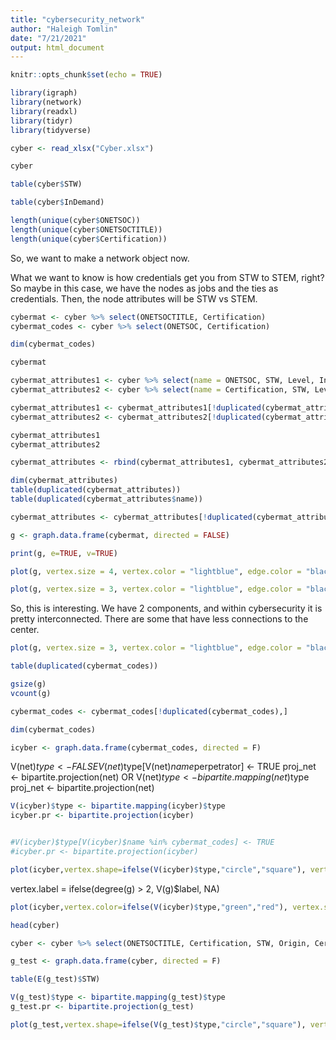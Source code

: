 ```yaml
---
title: "cybersecurity_network"
author: "Haleigh Tomlin"
date: "7/21/2021"
output: html_document
---
```


```r
knitr::opts_chunk$set(echo = TRUE)
```

```r
library(igraph)
library(network)
library(readxl)
library(tidyr)
library(tidyverse)
```

```r
cyber <- read_xlsx("Cyber.xlsx")
```

```r
cyber
```

```r
table(cyber$STW)
```

```r
table(cyber$InDemand)
```

```r
length(unique(cyber$ONETSOC))
length(unique(cyber$ONETSOCTITLE))
length(unique(cyber$Certification))
```

So, we want to make a network object now.  

What we want to know is how credentials get you from STW to STEM, right?  So maybe in this case, we have the nodes as jobs and the ties as credentials.  Then, the node attributes will be STW vs STEM.

```r
cybermat <- cyber %>% select(ONETSOCTITLE, Certification)
cybermat_codes <- cyber %>% select(ONETSOC, Certification)
```

```r
dim(cybermat_codes)
```


```r
cybermat
```

```r
cybermat_attributes1 <- cyber %>% select(name = ONETSOC, STW, Level, InDemand)
cybermat_attributes2 <- cyber %>% select(name = Certification, STW, Level, InDemand)
```


```r
cybermat_attributes1 <- cybermat_attributes1[!duplicated(cybermat_attributes1$ONETSOC),]
cybermat_attributes2 <- cybermat_attributes2[!duplicated(cybermat_attributes2$Certification),]
```

```r
cybermat_attributes1
cybermat_attributes2
```

```r
cybermat_attributes <- rbind(cybermat_attributes1, cybermat_attributes2)
```

```r
dim(cybermat_attributes)
table(duplicated(cybermat_attributes))
table(duplicated(cybermat_attributes$name))
```

```r
cybermat_attributes <- cybermat_attributes[!duplicated(cybermat_attributes$name),]
```




```r
g <- graph.data.frame(cybermat, directed = FALSE)
```

```r
print(g, e=TRUE, v=TRUE)
```



```r
plot(g, vertex.size = 4, vertex.color = "lightblue", edge.color = "black", main = "cyber", vertex.label.degree = -pi/6, vertex.label.cex = 0.5, vertex.label = NA)
```

```r
plot(g, vertex.size = 3, vertex.color = "lightblue", edge.color = "black", main = "cyber", vertex.label.degree = -pi/6, vertex.label.cex = 0.5, vertex.label = NA, layout = layout_with_kk)
```

So, this is interesting.  We have 2 components, and within cybersecurity it is pretty interconnected.  There are some that have less connections to the center.


```r
plot(g, vertex.size = 3, vertex.color = "lightblue", edge.color = "black", main = "cyber", vertex.label.degree = -pi/6, vertex.label.cex = 0.5, vertex.label = NA, layout = layout_in_circle)
```

```r
table(duplicated(cybermat_codes))
```

```r
gsize(g)
vcount(g)
```


```r
cybermat_codes <- cybermat_codes[!duplicated(cybermat_codes),]
```

```r
dim(cybermat_codes)
```



```r
icyber <- graph.data.frame(cybermat_codes, directed = F)
```

V(net)$type <- FALSE
V(net)$type[V(net)$name%in%dat$perpetrator] <- TRUE
proj_net <- bipartite.projection(net)
OR
V(net)$type <- bipartite.mapping(net)$type
proj_net <- bipartite.projection(net)

```r
V(icyber)$type <- bipartite.mapping(icyber)$type
icyber.pr <- bipartite.projection(icyber)


#V(icyber)$type[V(icyber)$name %in% cybermat_codes] <- TRUE
#icyber.pr <- bipartite.projection(icyber)
```


```r
plot(icyber,vertex.shape=ifelse(V(icyber)$type,"circle","square"), vertex.color = ifelse(V(icyber)$type, "green", "red"), vertex.label = NA, vertex.size = 3, main = "cybersecurity affiliation network", directed = F)
```

vertex.label = ifelse(degree(g) > 2, V(g)$label, NA)

```r
plot(icyber,vertex.color=ifelse(V(icyber)$type,"green","red"), vertex.size = 3, main = "cybersecurity affiliation network", directed = F, layout = layout_with_kk, vertex.label = NA)
```


```r
head(cyber)
```

```r
cyber <- cyber %>% select(ONETSOCTITLE, Certification, STW, Origin, Certifier, Level, InDemand)
```

```r
g_test <- graph.data.frame(cyber, directed = F)
```

```r
table(E(g_test)$STW)
```

```r
V(g_test)$type <- bipartite.mapping(g_test)$type
g_test.pr <- bipartite.projection(g_test)
```

```r
plot(g_test,vertex.shape=ifelse(V(g_test)$type,"circle","square"), vertex.color = ifelse(V(g_test)$type, "green", "red"), edge.color = ifelse(E(g_test)$STW == "STW", "orange", "black"), vertex.label = ifelse(V(g_test)$type == F, V(g_test)$name, NA), vertex.label.degree = -pi/10, vertex.label.cex = .3, vertex.label.dist = 0, vertex.label.color = "black", vertex.size = 3, main = "cybersecurity affiliation network", directed = F)
```

